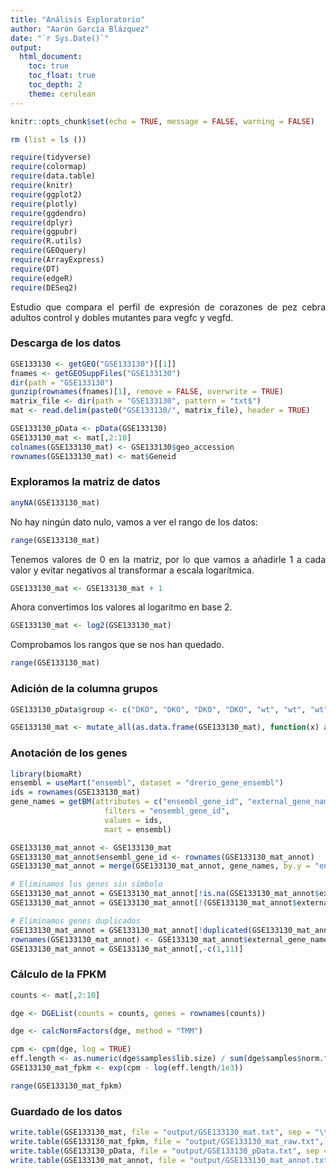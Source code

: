```yaml
---
title: "Análisis Exploratorio"
author: "Aarón García Blázquez"
date: "`r Sys.Date()`"
output: 
  html_document:
    toc: true
    toc_float: true
    toc_depth: 2
    theme: cerulean
---
```


<style>
body {
text-align: justify}
</style>

```r
knitr::opts_chunk$set(echo = TRUE, message = FALSE, warning = FALSE)
```

```r
rm (list = ls ())

require(tidyverse)
require(colormap)
require(data.table)
require(knitr)
require(ggplot2)
require(plotly)
require(ggdendro)
require(dplyr)
require(ggpubr)
require(R.utils)
require(GEOquery)
require(ArrayExpress)
require(DT)
require(edgeR)
require(DESeq2)
```

Estudio que compara el perfil de expresión de corazones de pez cebra adultos control y dobles mutantes para vegfc y vegfd.

### Descarga de los datos

```r
GSE133130 <- getGEO("GSE133130")[[1]]
fnames <- getGEOSuppFiles("GSE133130")
dir(path = "GSE133130")
gunzip(rownames(fnames)[1], remove = FALSE, overwrite = TRUE)
matrix_file <- dir(path = "GSE133130", pattern = "txt$")
mat <- read.delim(paste0("GSE133130/", matrix_file), header = TRUE)

GSE133130_pData <- pData(GSE133130)
GSE133130_mat <- mat[,2:10]
colnames(GSE133130_mat) <- GSE133130$geo_accession
rownames(GSE133130_mat) <- mat$Geneid
```

### Exploramos la matriz de datos

```r
anyNA(GSE133130_mat)
```

No hay ningún dato nulo, vamos a ver el rango de los datos:

```r
range(GSE133130_mat)
```

Tenemos valores de 0 en la matriz, por lo que vamos a añadirle 1 a cada valor y evitar negativos al transformar a escala logarítmica. 

```r
GSE133130_mat <- GSE133130_mat + 1
```

Ahora convertimos los valores al logaritmo en base 2.

```r
GSE133130_mat <- log2(GSE133130_mat)
```

Comprobamos los rangos que se nos han quedado.

```r
range(GSE133130_mat)
```

### Adición de la columna grupos

```r
GSE133130_pData$group <- c("DKO", "DKO", "DKO", "DKO", "wt", "wt", "wt", "wt", "wt")
```

```r
GSE133130_mat <- mutate_all(as.data.frame(GSE133130_mat), function(x) as.numeric(as.character(x)))
```

### Anotación de los genes

```r
library(biomaRt)
ensembl = useMart("ensembl", dataset = "drerio_gene_ensembl")
ids = rownames(GSE133130_mat)
gene_names = getBM(attributes = c("ensembl_gene_id", "external_gene_name"),
                     filters = "ensembl_gene_id",
                     values = ids,
                     mart = ensembl)

GSE133130_mat_annot <- GSE133130_mat
GSE133130_mat_annot$ensembl_gene_id <- rownames(GSE133130_mat_annot)
GSE133130_mat_annot = merge(GSE133130_mat_annot, gene_names, by.y = "ensembl_gene_id", all.x = TRUE)

# Eliminamos los genes sin símbolo
GSE133130_mat_annot = GSE133130_mat_annot[!is.na(GSE133130_mat_annot$external_gene_name),]
GSE133130_mat_annot = GSE133130_mat_annot[!(GSE133130_mat_annot$external_gene_name == ""),]

# Eliminamos genes duplicados
GSE133130_mat_annot = GSE133130_mat_annot[!duplicated(GSE133130_mat_annot$external_gene_name),]
rownames(GSE133130_mat_annot) <- GSE133130_mat_annot$external_gene_name
GSE133130_mat_annot = GSE133130_mat_annot[,-c(1,11)]
```

### Cálculo de la FPKM

```r
counts <- mat[,2:10]

dge <- DGEList(counts = counts, genes = rownames(counts))

dge <- calcNormFactors(dge, method = "TMM")

cpm <- cpm(dge, log = TRUE)
eff.length <- as.numeric(dge$samples$lib.size) / sum(dge$samples$norm.factors)
GSE133130_mat_fpkm <- exp(cpm - log(eff.length/1e3))

range(GSE133130_mat_fpkm)
```

### Guardado de los datos

```r
write.table(GSE133130_mat, file = "output/GSE133130_mat.txt", sep = "\t", quote = FALSE)
write.table(GSE133130_mat_fpkm, file = "output/GSE133130_mat_raw.txt", sep = "\t", quote = FALSE)
write.table(GSE133130_pData, file = "output/GSE133130_pData.txt", sep = "\t", quote = FALSE)
write.table(GSE133130_mat_annot, file = "output/GSE133130_mat_annot.txt", sep = "\t", quote = FALSE)
```




